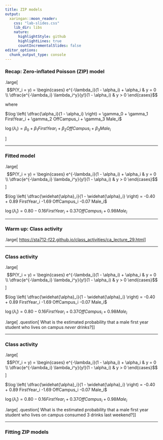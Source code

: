 ```yaml
---
title: ZIP models
output:
  xaringan::moon_reader:
    css: "lab-slides.css"
    lib_dir: libs
    nature:
      highlightStyle: github
      highlightLines: true
      countIncrementalSlides: false
editor_options: 
  chunk_output_type: console
---
```


### Recap: Zero-inflated Poisson (ZIP) model

.large[
$$P(Y_i = y) = \begin{cases} e^{-\lambda_i}(1 - \alpha_i) + \alpha_i & y = 0 \\ \dfrac{e^{-\lambda_i} \lambda_i^y}{y!}(1 - \alpha_i) & y > 0 \end{cases}$$

where

$\log \left( \dfrac{\alpha_i}{1 - \alpha_i} \right) = \gamma_0 + \gamma_1 FirstYear_i + \gamma_2 OffCampus_i + \gamma_3 Male_i$

$\log(\lambda_i) = \beta_0 + \beta_1 FirstYear_i + \beta_2 OffCampus_i + \beta_3 Male_i$

]

---

### Fitted model

.large[
$$P(Y_i = y) = \begin{cases} e^{-\lambda_i}(1 - \alpha_i) + \alpha_i & y = 0 \\ \dfrac{e^{-\lambda_i} \lambda_i^y}{y!}(1 - \alpha_i) & y > 0 \end{cases}$$
]

$\log \left( \dfrac{\widehat{\alpha}_i}{1 - \widehat{\alpha}_i} \right) = -0.40 + 0.89 FirstYear_i -1.69 OffCampus_i -0.07 Male_i$

$\log(\widehat{\lambda}_i) = 0.80 - 0.16 FirstYear_i + 0.37 OffCampus_i + 0.98 Male_i$

---

### Warm up: Class activity

.large[
[https://sta712-f22.github.io/class_activities/ca_lecture_29.html](https://sta712-f22.github.io/class_activities/ca_lecture_29.html)
]

---

### Class activity


.large[
$$P(Y_i = y) = \begin{cases} e^{-\lambda_i}(1 - \alpha_i) + \alpha_i & y = 0 \\ \dfrac{e^{-\lambda_i} \lambda_i^y}{y!}(1 - \alpha_i) & y > 0 \end{cases}$$
]

$\log \left( \dfrac{\widehat{\alpha}_i}{1 - \widehat{\alpha}_i} \right) = -0.40 + 0.89 FirstYear_i -1.69 OffCampus_i -0.07 Male_i$

$\log(\widehat{\lambda}_i) = 0.80 - 0.16 FirstYear_i + 0.37 OffCampus_i + 0.98 Male_i$

.large[
.question[
What is the estimated probability that a male first year student who lives on campus *never* drinks?
]
]

---

### Class activity


.large[
$$P(Y_i = y) = \begin{cases} e^{-\lambda_i}(1 - \alpha_i) + \alpha_i & y = 0 \\ \dfrac{e^{-\lambda_i} \lambda_i^y}{y!}(1 - \alpha_i) & y > 0 \end{cases}$$
]

$\log \left( \dfrac{\widehat{\alpha}_i}{1 - \widehat{\alpha}_i} \right) = -0.40 + 0.89 FirstYear_i -1.69 OffCampus_i -0.07 Male_i$

$\log(\widehat{\lambda}_i) = 0.80 - 0.16 FirstYear_i + 0.37 OffCampus_i + 0.98 Male_i$

.large[
.question[
What is the estimated probability that a male first year student who lives on campus consumed 3 drinks last weekend?
]
]

---

### Fitting ZIP models